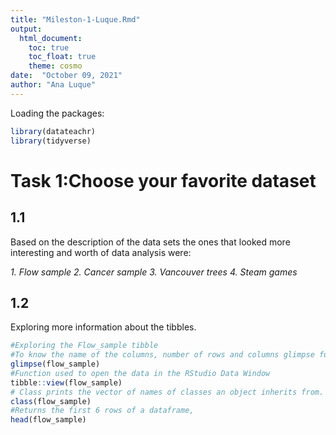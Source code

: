 ```yaml
---
title: "Mileston-1-Luque.Rmd"
output: 
  html_document:
    toc: true
    toc_float: true
    theme: cosmo
date:  "October 09, 2021"
author: "Ana Luque"
---
```


Loading the packages:
```r
library(datateachr)
library(tidyverse)
```
# Task 1:Choose your favorite dataset
## 1.1
Based on the description of the data sets the ones that looked more interesting and worth of data analysis were:

_1. Flow sample_
_2. Cancer sample_
_3. Vancouver trees_
_4. Steam games_

## 1.2
Exploring more information about the tibbles.
```r
#Exploring the Flow_sample tibble
#To know the name of the columns, number of rows and columns glimpse function can be used
glimpse(flow_sample)
#Function used to open the data in the RStudio Data Window
tibble::view(flow_sample)
# Class prints the vector of names of classes an object inherits from.
class(flow_sample)
#Returns the first 6 rows of a dataframe,
head(flow_sample)
```


